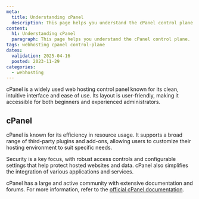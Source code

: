 ```yaml
---
meta:
  title: Understanding cPanel
  description: This page helps you understand the cPanel control plane.
content:
  h1: Understanding cPanel
  paragraph: This page helps you understand the cPanel control plane.
tags: webhosting cpanel control-plane
dates:
  validation: 2025-04-16
  posted: 2023-11-29
categories:
  - webhosting
---
```


cPanel is a widely used web hosting control panel known for its clean, intuitive interface and ease of use. Its layout is user-friendly, making it accessible for both beginners and experienced administrators.

## cPanel

cPanel is known for its efficiency in resource usage. It supports a broad range of third-party plugins and add-ons, allowing users to customize their hosting environment to suit specific needs.

Security is a key focus, with robust access controls and configurable settings that help protect hosted websites and data. cPanel also simplifies the integration of various applications and services.

cPanel has a large and active community with extensive documentation and forums. For more information, refer to the [official cPanel documentation](https://docs.cpanel.net/cpanel/).